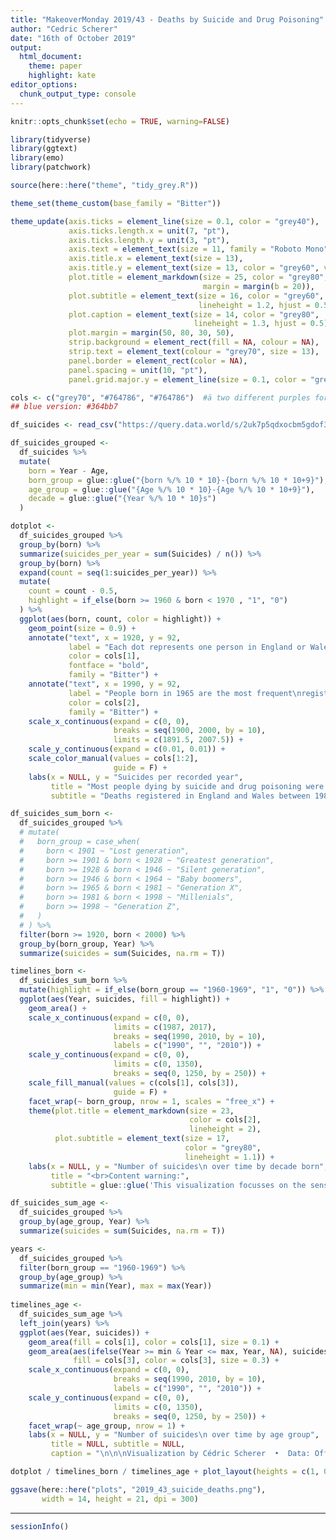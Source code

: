 ```yaml
---
title: "MakeoverMonday 2019/43 - Deaths by Suicide and Drug Poisoning"
author: "Cedric Scherer"
date: "16th of October 2019"
output:
  html_document:
    theme: paper
    highlight: kate
editor_options:
  chunk_output_type: console
---
```


```r
knitr::opts_chunk$set(echo = TRUE, warning=FALSE)
```

```r
library(tidyverse)
library(ggtext)
library(emo)
library(patchwork)

source(here::here("theme", "tidy_grey.R"))

theme_set(theme_custom(base_family = "Bitter"))

theme_update(axis.ticks = element_line(size = 0.1, color = "grey40"),
             axis.ticks.length.x = unit(7, "pt"), 
             axis.ticks.length.y = unit(3, "pt"), 
             axis.text = element_text(size = 11, family = "Roboto Mono", color = "grey60"),
             axis.title.x = element_text(size = 13),
             axis.title.y = element_text(size = 13, color = "grey60", vjust = 1),
             plot.title = element_markdown(size = 25, color = "grey80", hjust = 0.5,
                                           margin = margin(b = 20)),
             plot.subtitle = element_text(size = 16, color = "grey60", 
                                          lineheight = 1.2, hjust = 0.5),
             plot.caption = element_text(size = 14, color = "grey80", 
                                         lineheight = 1.3, hjust = 0.5),
             plot.margin = margin(50, 80, 30, 50),
             strip.background = element_rect(fill = NA, colour = NA), 
             strip.text = element_text(colour = "grey70", size = 13),  
             panel.border = element_rect(color = NA),
             panel.spacing = unit(10, "pt"), 
             panel.grid.major.y = element_line(size = 0.1, color = "grey40"))

cols <- c("grey70", "#764786", "#764786")  #ä two different purples for dotplot + text and area plots
## blue version: #364bb7
```

```r
df_suicides <- read_csv("https://query.data.world/s/2uk7p5qdxocbm5gdof3dntomnt3x5d")

df_suicides_grouped <-
  df_suicides %>% 
  mutate(
    born = Year - Age,
    born_group = glue::glue("{born %/% 10 * 10}-{born %/% 10 * 10+9}"),
    age_group = glue::glue("{Age %/% 10 * 10}-{Age %/% 10 * 10+9}"),
    decade = glue::glue("{Year %/% 10 * 10}s")
  )
```

```r
dotplot <-
  df_suicides_grouped %>% 
  group_by(born) %>% 
  summarize(suicides_per_year = sum(Suicides) / n()) %>% 
  group_by(born) %>% 
  expand(count = seq(1:suicides_per_year)) %>% 
  mutate(
    count = count - 0.5,
    highlight = if_else(born >= 1960 & born < 1970 , "1", "0")
  ) %>% 
  ggplot(aes(born, count, color = highlight)) +
    geom_point(size = 0.9) +
    annotate("text", x = 1920, y = 92, 
             label = "Each dot represents one person in England or Wales\n that dies by suicide or drug poisoning per year.",
             color = cols[1],
             fontface = "bold",
             family = "Bitter") +
    annotate("text", x = 1990, y = 92, 
             label = "People born in 1965 are the most frequent\nregistered age class with 111 deaths per year.",
             color = cols[2],
             family = "Bitter") +
    scale_x_continuous(expand = c(0, 0),
                       breaks = seq(1900, 2000, by = 10),
                       limits = c(1891.5, 2007.5)) +
    scale_y_continuous(expand = c(0.01, 0.01)) +
    scale_color_manual(values = cols[1:2], 
                       guide = F) +
    labs(x = NULL, y = "Suicides per recorded year",
         title = "Most people dying by suicide and drug poisoning were <span style='color:#764786'>born in the 60s</span>",
         subtitle = "Deaths registered in England and Wales between 1981 and 2017 by year of birth (top)\nas well as over time splitted by decade born (middle, not all decades shown) and age class (bottom).\n\n")
```

```r
df_suicides_sum_born <-
  df_suicides_grouped %>% 
  # mutate(
  #   born_group = case_when(
  #     born < 1901 ~ "Lost generation",
  #     born >= 1901 & born < 1928 ~ "Greatest generation",
  #     born >= 1928 & born < 1946 ~ "Silent generation",
  #     born >= 1946 & born < 1964 ~ "Baby boomers",
  #     born >= 1965 & born < 1981 ~ "Generation X",
  #     born >= 1981 & born < 1998 ~ "Millenials",
  #     born >= 1998 ~ "Generation Z",
  #   )
  # ) %>% 
  filter(born >= 1920, born < 2000) %>% 
  group_by(born_group, Year) %>% 
  summarize(suicides = sum(Suicides, na.rm = T))

timelines_born <- 
  df_suicides_sum_born %>% 
  mutate(highlight = if_else(born_group == "1960-1969", "1", "0")) %>% 
  ggplot(aes(Year, suicides, fill = highlight)) +
    geom_area() +
    scale_x_continuous(expand = c(0, 0), 
                       limits = c(1987, 2017),
                       breaks = seq(1990, 2010, by = 10),
                       labels = c("1990", "", "2010")) +
    scale_y_continuous(expand = c(0, 0),
                       limits = c(0, 1350),
                       breaks = seq(0, 1250, by = 250)) +
    scale_fill_manual(values = c(cols[1], cols[3]), 
                       guide = F) +
    facet_wrap(~ born_group, nrow = 1, scales = "free_x") +
    theme(plot.title = element_markdown(size = 23, 
                                        color = cols[2],
                                        lineheight = 2),
          plot.subtitle = element_text(size = 17, 
                                       color = "grey80",
                                       lineheight = 1.1)) +
    labs(x = NULL, y = "Number of suicides\n over time by decade born",
         title = "<br>Content warning:",
         subtitle = glue::glue('This visualization focusses on the sensitive topic of suicide.\nIf you or someone you know needs help, please contact Samaritans ({emo::ji("telephone_receiver")} 116 123 in the UK).\n\n\n\n\n\n'))
```

```r
df_suicides_sum_age <-
  df_suicides_grouped %>% 
  group_by(age_group, Year) %>% 
  summarize(suicides = sum(Suicides, na.rm = T))

years <- 
  df_suicides_grouped %>% 
  filter(born_group == "1960-1969") %>%
  group_by(age_group) %>% 
  summarize(min = min(Year), max = max(Year))
  
timelines_age <- 
  df_suicides_sum_age %>% 
  left_join(years) %>% 
  ggplot(aes(Year, suicides)) +
    geom_area(fill = cols[1], color = cols[1], size = 0.1) +
    geom_area(aes(ifelse(Year >= min & Year <= max, Year, NA), suicides),
              fill = cols[3], color = cols[3], size = 0.3) +
    scale_x_continuous(expand = c(0, 0),
                       breaks = seq(1990, 2010, by = 10),
                       labels = c("1990", "", "2010")) +
    scale_y_continuous(expand = c(0, 0),
                       limits = c(0, 1350),
                       breaks = seq(0, 1250, by = 250)) +
    facet_wrap(~ age_group, nrow = 1) +
    labs(x = NULL, y = "Number of suicides\n over time by age group",
         title = NULL, subtitle = NULL,
         caption = "\n\n\nVisualization by Cédric Scherer  •  Data: Office for National Statistics")
```

```r
dotplot / timelines_born / timelines_age + plot_layout(heights = c(1, 0.4, 0.4))

ggsave(here::here("plots", "2019_43_suicide_deaths.png"), 
       width = 14, height = 21, dpi = 300)
```

***

```r
sessionInfo()
```
